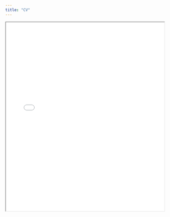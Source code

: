 ```yaml
---
title: "CV"
---
```


<iframe src="assets/CV.pdf" width="100%" height="600px">
This browser does not support PDFs. Please download the PDF to view it: <a href="path/to/your/CV.pdf">Download PDF</a>.
</iframe>
